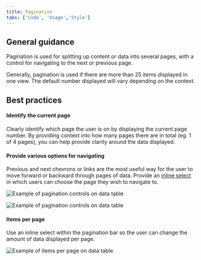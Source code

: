 ```yaml
---
title: Pagination
tabs: ['Code', 'Usage','Style']
---
```

## General guidance

Pagination is used for splitting up content or data into several pages, with a control for navigating to the next or previous page.

Generally, pagination is used if there are more than 25 items displayed in one view. The default number displayed will vary depending on the context.

## Best practices

#### Identify the current page

Clearly identify which page the user is on by displaying the current page number. By providing context into how many pages there are in total (eg. 1 of 4 pages), you can help provide clarity around the data displayed.

#### Provide various options for navigating

Previous and next chevrons or links are the most useful way for the user to move forward or backward through pages of data. Provide an [inline select](/components/select) in which users can choose the page they wish to navigate to.

![Example of pagination controls on data table](images/pagination-usage-1.png)

![Example of pagination controls on data table](images/pagination-usage-1.png)

#### Items per page

Use an inline select within the pagination bar so the user can change the amount of data displayed per page.

![Example of items per page on data table](images/pagination-usage-2.png)